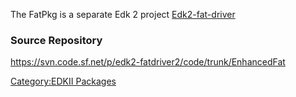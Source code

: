 [[Category:EDKII Packages]]

The FatPkg is a separate Edk 2 project [[Edk2-fat-driver]]

===Source Repository===

https://svn.code.sf.net/p/edk2-fatdriver2/code/trunk/EnhancedFat